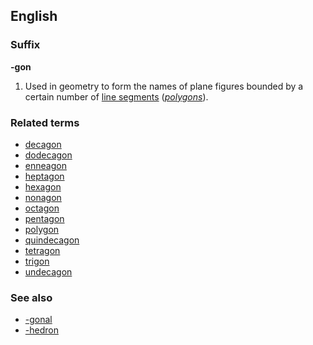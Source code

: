 ==English==
===Suffix===
'''-gon'''

#Used in geometry to form the names of plane figures bounded by a certain number of [[line segment]]s (''[[polygon]]s'').

===Related terms===
*[[decagon]]
*[[dodecagon]]
*[[enneagon]]
*[[heptagon]]
*[[hexagon]]
*[[nonagon]]
*[[octagon]]
*[[pentagon]]
*[[polygon]]
*[[quindecagon]]
*[[tetragon]]
*[[trigon]]
*[[undecagon]]

===See also===
*[[-gonal]]
*[[-hedron]]
